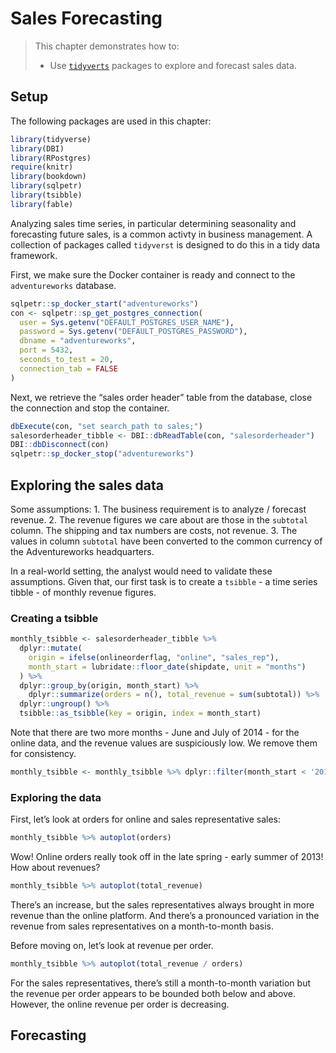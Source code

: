 # Sales Forecasting {#chapter_sales-forecasting}

> This chapter demonstrates how to:
> 
> * Use [`tidyverts`](https://tidyverts.org/) packages to explore and forecast sales data.

## Setup

The following packages are used in this chapter:
```r
library(tidyverse)
library(DBI)
library(RPostgres)
require(knitr)
library(bookdown)
library(sqlpetr)
library(tsibble)
library(fable)
```
Analyzing sales time series, in particular determining seasonality and forecasting future sales, is a common activty in business management. A collection of packages called `tidyverst` is designed to do this in a tidy data framework.

First, we make sure the Docker container is ready and connect to the `adventureworks` database.

```r
sqlpetr::sp_docker_start("adventureworks")
con <- sqlpetr::sp_get_postgres_connection(
  user = Sys.getenv("DEFAULT_POSTGRES_USER_NAME"),
  password = Sys.getenv("DEFAULT_POSTGRES_PASSWORD"),
  dbname = "adventureworks",
  port = 5432, 
  seconds_to_test = 20, 
  connection_tab = FALSE
)
```
Next, we retrieve the "sales order header" table from the database, close the connection and stop the container.

```r
dbExecute(con, "set search_path to sales;") 
salesorderheader_tibble <- DBI::dbReadTable(con, "salesorderheader")
DBI::dbDisconnect(con)
sqlpetr::sp_docker_stop("adventureworks")
```

## Exploring the sales data

Some assumptions:
1. The business requirement is to analyze / forecast revenue.
2. The revenue figures we care about are those in the `subtotal` column. The shipping and tax numbers are costs, not revenue.
3. The values in column `subtotal` have been converted to the common currency of the Adventureworks headquarters.

In a real-world setting, the analyst would need to validate these assumptions. Given that, our first task is to create a `tsibble` - a time series tibble - of monthly revenue figures.

### Creating a tsibble

```r
monthly_tsibble <- salesorderheader_tibble %>%
  dplyr::mutate(
    origin = ifelse(onlineorderflag, "online", "sales_rep"),
    month_start = lubridate::floor_date(shipdate, unit = "months")
  ) %>%
  dplyr::group_by(origin, month_start) %>% 
    dplyr::summarize(orders = n(), total_revenue = sum(subtotal)) %>% 
  dplyr::ungroup() %>% 
  tsibble::as_tsibble(key = origin, index = month_start)

```

Note that there are two more months - June and July of 2014 - for the online data, and the revenue values are suspiciously low. We remove them for consistency.

```r
monthly_tsibble <- monthly_tsibble %>% dplyr::filter(month_start < '2014-06-01')

```

### Exploring the data

First, let's look at orders for online and sales representative sales:

```r
monthly_tsibble %>% autoplot(orders)

```

Wow! Online orders really took off in the late spring - early summer of 2013! How about revenues?

```r

monthly_tsibble %>% autoplot(total_revenue)

```

There's an increase, but the sales representatives always brought in more revenue than the online platform. And there's a pronounced variation in the revenue from sales representatives on a month-to-month basis.

Before moving on, let's look at revenue per order.

```r
monthly_tsibble %>% autoplot(total_revenue / orders)

```

For the sales representatives, there's still a month-to-month variation but the revenue per order appears to be bounded both below and above. However, the online revenue per order is decreasing.

## Forecasting
